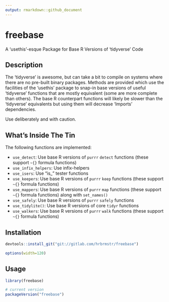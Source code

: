 ```yaml
---
output: rmarkdown::github_document
---
```


# freebase

A 'usethis'-esque Package for Base R Versions of 'tidyverse' Code

## Description

The 'tidyverse' is awesome, but can take a bit to compile on systems
where there are no pre-built binary packages. Methods are provided which use
the facilities of the 'usethis' package to snap-in base versions of useful
'tidyverse' functions that are mostly equivalent (some are more complete
than others). The base R counterpart functions will likely be slower than
the 'tidyverse' equivalents but using them will decrease 'Imports' 
dependencies. 

Use deliberately and with caution.
    
## What's Inside The Tin

The following functions are implemented:

- `use_detect`:	Use base R versions of `purrr` `detect` functions (these support `~{}` formula functions)
- `use_infix_helpers`: Use infix-helpers
- `use_isers`: Use "is_" tester functions
- `use_keepers`: Use base R versions of `purrr` `keep` functions (these support `~{}` formula functions)
- `use_mappers`: Use base R versions of `purrr` `map` functions (these support `~{}` formula functions) along with `set_names()`
- `use_safely`:	Use base R versions of `purrr` `safely` functions
- `use_tidylite()`: Use base R versions of core `tidyr` functions
- `use_walkers`: Use base R versions of `purrr` `walk` functions (these support `~{}` formula functions)

## Installation

```r
devtools::install_git("git://gitlab.com/hrbrmstr/freebase")
```

```r
options(width=120)
```

## Usage

```r
library(freebase)

# current version
packageVersion("freebase")

```
